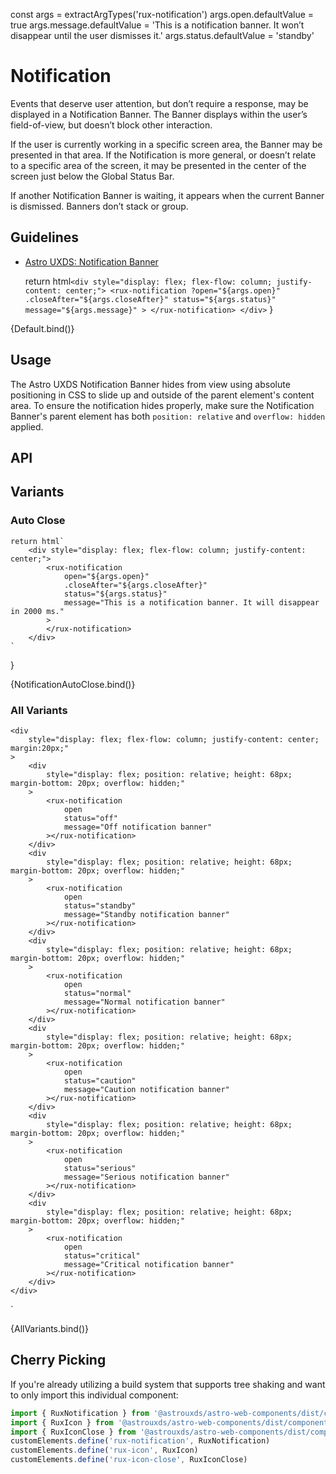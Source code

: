 const args = extractArgTypes('rux-notification')
args.open.defaultValue = true
args.message.defaultValue =
    'This is a notification banner. It won’t disappear until the user dismisses it.'
args.status.defaultValue = 'standby'

<Meta
    title="Components/Notification"
    component="rux-notification"
    argTypes={args}
/>

# Notification

Events that deserve user attention, but don’t require a response, may be displayed in a Notification Banner. The Banner displays within the user’s field-of-view, but doesn’t block other interaction.

If the user is currently working in a specific screen area, the Banner may be presented in that area. If the Notification is more general, or doesn’t relate to a specific area of the screen, it may be presented in the center of the screen just below the Global Status Bar.

If another Notification Banner is waiting, it appears when the current Banner is dismissed. Banners don’t stack or group.

## Guidelines

-   [Astro UXDS: Notification Banner](https://www.astrouxds.com/ui-components/notification-banner)

    return html`
        <div style="display: flex; flex-flow: column; justify-content: center;">
            <rux-notification
                ?open="${args.open}"
                .closeAfter="${args.closeAfter}"
                status="${args.status}"
                message="${args.message}"
            >
            </rux-notification>
        </div>
    `
}

<Canvas>
    <Story name="Default" height="100px">
        {Default.bind()}
    </Story>
</Canvas>

## Usage

The Astro UXDS Notification Banner hides from view using absolute positioning in CSS to slide up and outside of the parent element's content area. To ensure the notification hides properly, make sure the Notification Banner's parent element has both `position: relative` and `overflow: hidden` applied.

## API

<ArgsTable of="rux-notification" />

## Variants

### Auto Close

    return html`
        <div style="display: flex; flex-flow: column; justify-content: center;">
            <rux-notification
                open="${args.open}"
                .closeAfter="${args.closeAfter}"
                status="${args.status}"
                message="This is a notification banner. It will disappear in 2000 ms."
            >
            </rux-notification>
        </div>
    `
}

<Canvas>
    <Story
        args={{
            open: true,
            closeAfter: 2000,
        }}
        name="Auto Close"
        height="100px"
    >
        {NotificationAutoClose.bind()}
    </Story>
</Canvas>

### All Variants

    <div
        style="display: flex; flex-flow: column; justify-content: center; margin:20px;"
    >
        <div
            style="display: flex; position: relative; height: 68px; margin-bottom: 20px; overflow: hidden;"
        >
            <rux-notification
                open
                status="off"
                message="Off notification banner"
            ></rux-notification>
        </div>
        <div
            style="display: flex; position: relative; height: 68px; margin-bottom: 20px; overflow: hidden;"
        >
            <rux-notification
                open
                status="standby"
                message="Standby notification banner"
            ></rux-notification>
        </div>
        <div
            style="display: flex; position: relative; height: 68px; margin-bottom: 20px; overflow: hidden;"
        >
            <rux-notification
                open
                status="normal"
                message="Normal notification banner"
            ></rux-notification>
        </div>
        <div
            style="display: flex; position: relative; height: 68px; margin-bottom: 20px; overflow: hidden;"
        >
            <rux-notification
                open
                status="caution"
                message="Caution notification banner"
            ></rux-notification>
        </div>
        <div
            style="display: flex; position: relative; height: 68px; margin-bottom: 20px; overflow: hidden;"
        >
            <rux-notification
                open
                status="serious"
                message="Serious notification banner"
            ></rux-notification>
        </div>
        <div
            style="display: flex; position: relative; height: 68px; margin-bottom: 20px; overflow: hidden;"
        >
            <rux-notification
                open
                status="critical"
                message="Critical notification banner"
            ></rux-notification>
        </div>
    </div>
`

<Canvas>
    <Story name="All Variants">{AllVariants.bind()}</Story>
</Canvas>

## Cherry Picking

If you're already utilizing a build system that supports tree shaking and want to only import this individual component:

```js
import { RuxNotification } from '@astrouxds/astro-web-components/dist/components/rux-notification'
import { RuxIcon } from '@astrouxds/astro-web-components/dist/components/rux-icon'
import { RuxIconClose } from '@astrouxds/astro-web-components/dist/components/rux-icon-close'
customElements.define('rux-notification', RuxNotification)
customElements.define('rux-icon', RuxIcon)
customElements.define('rux-icon-close', RuxIconClose)
```
